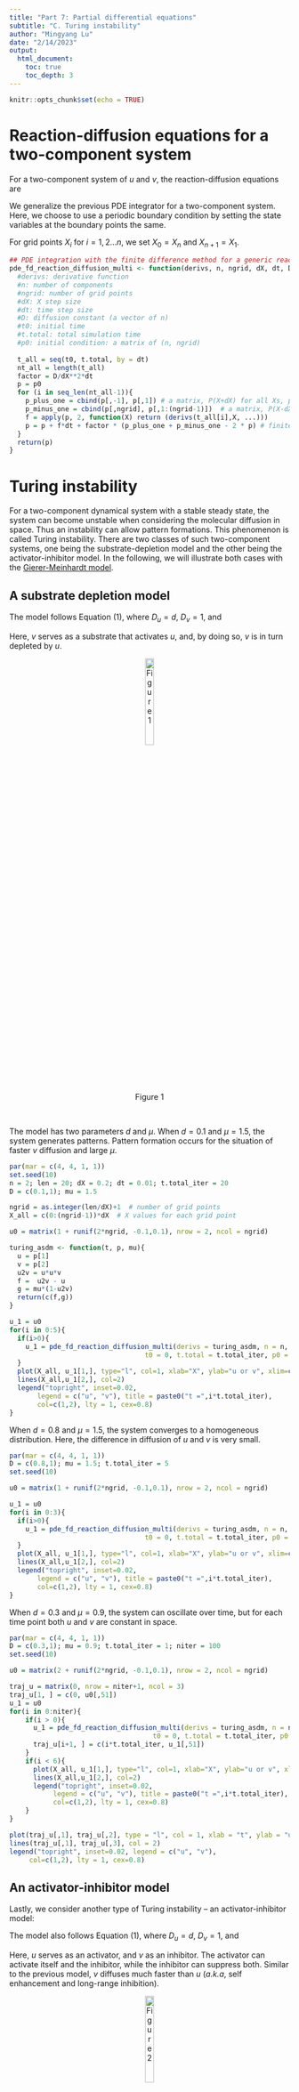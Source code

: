 ```yaml
---
title: "Part 7: Partial differential equations"
subtitle: "C. Turing instability"
author: "Mingyang Lu"
date: "2/14/2023"
output: 
  html_document:
    toc: true
    toc_depth: 3
---
```


```r
knitr::opts_chunk$set(echo = TRUE)
```

# Reaction-diffusion equations for a two-component system

For a two-component system of $u$ and $v$, the reaction-diffusion equations are

\begin{equation}
\begin{aligned}
\frac{\partial u(X,t)}{\partial t} = f(u,v,t) + D_u \frac{\partial^2 u(X,t)}{\partial X^2} \\
\frac{\partial v(X,t)}{\partial t} = g(u,v,t) + D_v \frac{\partial^2 v(X,t)}{\partial X^2} \\
\end{aligned} \tag{1}
\end{equation}

We generalize the previous PDE integrator for a two-component system. Here, we choose to use a periodic boundary condition by setting the state variables at the boundary points the same. 

For grid points ${X_i}$ for $i = 1,2 ...n$, we set $X_0 = X_n$ and $X_{n+1} = X_1$.

```r
## PDE integration with the finite difference method for a generic reaction-diffusion system (multi-variable)
pde_fd_reaction_diffusion_multi <- function(derivs, n, ngrid, dX, dt, D, t0, t.total, p0, ...) {
  #derivs: derivative function
  #n: number of components
  #ngrid: number of grid points
  #dX: X step size
  #dt: time step size
  #D: diffusion constant (a vector of n)
  #t0: initial time
  #t.total: total simulation time
  #p0: initial condition: a matrix of (n, ngrid) 
  
  t_all = seq(t0, t.total, by = dt)
  nt_all = length(t_all)
  factor = D/dX**2*dt
  p = p0
  for (i in seq_len(nt_all-1)){
    p_plus_one = cbind(p[,-1], p[,1]) # a matrix, P(X+dX) for all Xs, periodic boundary condition
    p_minus_one = cbind(p[,ngrid], p[,1:(ngrid-1)])  # a matrix, P(X-dX) for all Xs, periodic boundary condition
    f = apply(p, 2, function(X) return (derivs(t_all[i],X, ...)))
    p = p + f*dt + factor * (p_plus_one + p_minus_one - 2 * p) # finite difference to update all P(X,t)
  }
  return(p)
}

```

# Turing instability

For a two-component dynamical system with a stable steady state, the system can become unstable when considering the molecular diffusion in space. Thus an instability can allow pattern formations. This phenomenon is called Turing instability. There are two classes of such two-component systems, one being the substrate-depletion model and the other being the activator-inhibitor model. In the following, we will illustrate both cases with the [Gierer-Meinhardt model](http://www.scholarpedia.org/article/Gierer-Meinhardt_model).

## A substrate depletion model

The model follows Equation (1), where $D_u =d$, $D_v = 1$, and

\begin{equation}
\begin{aligned}
f(u,v,t) &= u^2v-u \\
g(u,v,t) &= \mu (1-u^2v) \\
\end{aligned} \tag{2}
\end{equation}

Here, $v$ serves as a substrate that activates $u$, and, by doing so, $v$ is in turn depleted by $u$.

<center> ![Figure 1](./extra/data/07C/fig1.png){width=20%} </center>
<br/>

The model has two parameters $d$ and $\mu$. When $d = 0.1$ and $\mu = 1.5$, the system generates patterns. Pattern formation occurs for the situation of faster $v$ diffusion and large $\mu$.

``` r
par(mar = c(4, 4, 1, 1))
set.seed(10)
n = 2; len = 20; dX = 0.2; dt = 0.01; t.total_iter = 20
D = c(0.1,1); mu = 1.5

ngrid = as.integer(len/dX)+1  # number of grid points
X_all = c(0:(ngrid-1))*dX  # X values for each grid point

u0 = matrix(1 + runif(2*ngrid, -0.1,0.1), nrow = 2, ncol = ngrid)

turing_asdm <- function(t, p, mu){
  u = p[1]
  v = p[2]
  u2v = u*u*v
  f =  u2v - u
  g = mu*(1-u2v)
  return(c(f,g))
}

u_1 = u0
for(i in 0:5){
  if(i>0){
    u_1 = pde_fd_reaction_diffusion_multi(derivs = turing_asdm, n = n, ngrid = ngrid, dX = dX, dt = dt, D = D, 
                                  t0 = 0, t.total = t.total_iter, p0 = u_1, mu = mu) 
  }
  plot(X_all, u_1[1,], type="l", col=1, xlab="X", ylab="u or v", xlim=c(0,20), ylim=c(0,3)) 
  lines(X_all,u_1[2,], col=2)
  legend("topright", inset=0.02, 
       legend = c("u", "v"), title = paste0("t =",i*t.total_iter),
       col=c(1,2), lty = 1, cex=0.8)
}
```

When $d = 0.8$ and $\mu = 1.5$, the system converges to a homogeneous distribution. Here, the difference in diffusion of $u$ and $v$ is very small.

``` r
par(mar = c(4, 4, 1, 1))
D = c(0.8,1); mu = 1.5; t.total_iter = 5
set.seed(10)

u0 = matrix(1 + runif(2*ngrid, -0.1,0.1), nrow = 2, ncol = ngrid)

u_1 = u0
for(i in 0:3){
  if(i>0){
    u_1 = pde_fd_reaction_diffusion_multi(derivs = turing_asdm, n = n, ngrid = ngrid, dX = dX, dt = dt, D = D, 
                                  t0 = 0, t.total = t.total_iter, p0 = u_1, mu = mu) 
  }
  plot(X_all, u_1[1,], type="l", col=1, xlab="X", ylab="u or v", xlim=c(0,20), ylim=c(0,2)) 
  lines(X_all,u_1[2,], col=2)
  legend("topright", inset=0.02, 
       legend = c("u", "v"), title = paste0("t =",i*t.total_iter),
       col=c(1,2), lty = 1, cex=0.8)
}
```

When $d = 0.3$ and $\mu = 0.9$, the system can oscillate over time, but for each time point both $u$ and $v$ are constant in space. 

``` r
par(mar = c(4, 4, 1, 1))
D = c(0.3,1); mu = 0.9; t.total_iter = 1; niter = 100
set.seed(10)

u0 = matrix(2 + runif(2*ngrid, -0.1,0.1), nrow = 2, ncol = ngrid)

traj_u = matrix(0, nrow = niter+1, ncol = 3)
traj_u[1, ] = c(0, u0[,51])
u_1 = u0
for(i in 0:niter){
    if(i > 0){
      u_1 = pde_fd_reaction_diffusion_multi(derivs = turing_asdm, n = n, ngrid = ngrid, dX = dX, dt = dt, D = D, 
                                    t0 = 0, t.total = t.total_iter, p0 = u_1, mu = mu) 
      traj_u[i+1, ] = c(i*t.total_iter, u_1[,51])
    }
    if(i < 6){
      plot(X_all, u_1[1,], type="l", col=1, xlab="X", ylab="u or v", xlim=c(0,20), ylim=c(0,5)) 
      lines(X_all,u_1[2,], col=2)
      legend("topright", inset=0.02, 
           legend = c("u", "v"), title = paste0("t =",i*t.total_iter),
           col=c(1,2), lty = 1, cex=0.8)
    }
}
```

```r
plot(traj_u[,1], traj_u[,2], type = "l", col = 1, xlab = "t", ylab = "u or v", ylim = c(0,3))
lines(traj_u[,1], traj_u[,3], col = 2)
legend("topright", inset=0.02, legend = c("u", "v"), 
     col=c(1,2), lty = 1, cex=0.8)
```

## An activator-inhibitor model

Lastly, we consider another type of Turing instability -- an activator-inhibitor model:

The model also follows Equation (1), where $D_u =d$, $D_v = 1$, and

\begin{equation}
\begin{aligned}
f(u,v,t) &= u^2/v-u \\
g(u,v,t) &= \mu (u^2 - v) \\
\end{aligned} \tag{3}
\end{equation}

Here, $u$ serves as an activator, and $v$ as an inhibitor. The activator can activate itself and the inhibitor, while the inhibitor can suppress both. Similar to the previous model, $v$ diffuses much faster than $u$ (*a.k.a*, self enhancement and long-range inhibition). 

<center> ![Figure 2](./extra/data/07C/fig2.png){width=20%} </center>
<br/>

There are also two parameters $d$ and $\mu$. When $d = 0.1$ and $\mu = 1.5$, the system generates patterns too. Here, $u$ and $v$ are synchronized in space. 

``` r
par(mar = c(4, 4, 1, 1))
set.seed(10)
n = 2; len = 20; dX = 0.2; dt = 0.01; t.total_iter = 5
D = c(0.1,1); mu = 1.5

ngrid = as.integer(len/dX)+1  # number of grid points
X_all = c(0:(ngrid-1))*dX  # X values for each grid point

u0 = matrix(1 + runif(2*ngrid, -0.1,0.1), nrow = 2, ncol = ngrid)

turing_aim <- function(t, p, mu){
  u = p[1]
  v = p[2]
  f = u**2/v - u
  g = u**2 - v
  return(c(f,g))
}

u_1 = u0
for(i in 0:5){
  if(i>0){
    u_1 = pde_fd_reaction_diffusion_multi(derivs = turing_aim, n = n, ngrid = ngrid, dX = dX, dt = dt, D = D, 
                                  t0 = 0, t.total = t.total_iter, p0 = u_1, mu = mu) 
  }
  plot(X_all, u_1[1,], type="l", col=1, xlab="X", ylab="u or v", xlim=c(0,20), ylim=c(0,3)) 
  lines(X_all,u_1[2,], col=2)
  legend("topright", inset=0.02, 
       legend = c("u", "v"), title = paste0("t =",i*t.total_iter),
       col=c(1,2), lty = 1, cex=0.8)
}
```